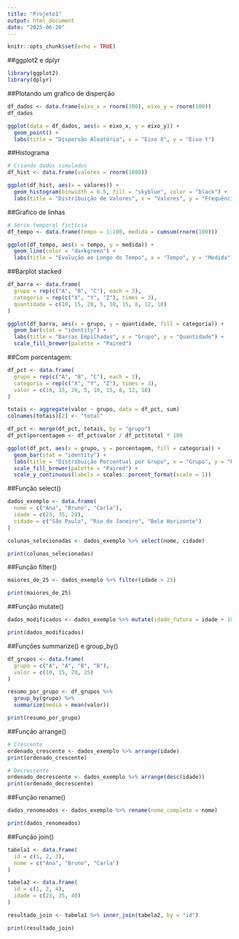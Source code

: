 ```yaml
---
title: "Projeto1"
output: html_document
date: "2025-06-20"
---
```


```r
knitr::opts_chunk$set(echo = TRUE)
```

##ggplot2 e dplyr
```r
library(ggplot2)
library(dplyr)
```
##Plotando um grafico de disperção
```r
df_dados <- data.frame(eixo_x = rnorm(100), eixo_y = rnorm(100))
df_dados
```

```r
ggplot(data = df_dados, aes(x = eixo_x, y = eixo_y)) +
  geom_point() +
  labs(title = "Dispersão Aleatória", x = "Eixo X", y = "Eixo Y")
```
##Histograma
```r
# Criando dados simulados
df_hist <- data.frame(valores = rnorm(1000))

ggplot(df_hist, aes(x = valores)) +
  geom_histogram(binwidth = 0.5, fill = "skyblue", color = "black") +
  labs(title = "Distribuição de Valores", x = "Valores", y = "Frequência")
```
##Grafico de linhas

```r
# Série temporal fictícia
df_tempo <- data.frame(tempo = 1:100, medida = cumsum(rnorm(100)))

ggplot(df_tempo, aes(x = tempo, y = medida)) +
  geom_line(color = "darkgreen") +
  labs(title = "Evolução ao Longo do Tempo", x = "Tempo", y = "Medida")
```

##Barplot stacked
```r
df_barra <- data.frame(
  grupo = rep(c("A", "B", "C"), each = 3),
  categoria = rep(c("X", "Y", "Z"), times = 3),
  quantidade = c(10, 15, 20, 5, 10, 15, 8, 12, 18)
)

ggplot(df_barra, aes(x = grupo, y = quantidade, fill = categoria)) +
  geom_bar(stat = "identity") +
  labs(title = "Barras Empilhadas", x = "Grupo", y = "Quantidade") +
  scale_fill_brewer(palette = "Paired")

```

##Com porcentagem:
```r
df_pct <- data.frame(
  grupo = rep(c("A", "B", "C"), each = 3),
  categoria = rep(c("X", "Y", "Z"), times = 3),
  valor = c(10, 15, 20, 5, 10, 15, 8, 12, 18)
)

totais <- aggregate(valor ~ grupo, data = df_pct, sum)
colnames(totais)[2] <- "total"

df_pct <- merge(df_pct, totais, by = "grupo")
df_pct$porcentagem <- df_pct$valor / df_pct$total * 100

ggplot(df_pct, aes(x = grupo, y = porcentagem, fill = categoria)) +
  geom_bar(stat = "identity") +
  labs(title = "Distribuição Percentual por Grupo", x = "Grupo", y = "Porcentagem (%)") +
  scale_fill_brewer(palette = "Paired") +
  scale_y_continuous(labels = scales::percent_format(scale = 1))
```


##Função select()
```r
dados_exemplo <- data.frame(
  nome = c("Ana", "Bruno", "Carla"),
  idade = c(23, 35, 29),
  cidade = c("São Paulo", "Rio de Janeiro", "Belo Horizonte")
)

colunas_selecionadas <- dados_exemplo %>% select(nome, cidade)

print(colunas_selecionadas)
```

##Função filter()
```r
maiores_de_25 <- dados_exemplo %>% filter(idade > 25)

print(maiores_de_25)
```

##Função mutate()
```r
dados_modificados <- dados_exemplo %>% mutate(idade_futura = idade + 10)

print(dados_modificados)
```


##Funções summarize() e group_by()
```r
df_grupos <- data.frame(
  grupo = c("A", "A", "B", "B"),
  valor = c(10, 15, 20, 25)
)

resumo_por_grupo <- df_grupos %>%
  group_by(grupo) %>%
  summarize(media = mean(valor))

print(resumo_por_grupo)
```

##Função arrange()
```r
# Crescente
ordenado_crescente <- dados_exemplo %>% arrange(idade)
print(ordenado_crescente)

# Decrescente
ordenado_decrescente <- dados_exemplo %>% arrange(desc(idade))
print(ordenado_decrescente)
```

##Função rename()
```r
dados_renomeados <- dados_exemplo %>% rename(nome_completo = nome)

print(dados_renomeados)
```

##Função join()
```r
tabela1 <- data.frame(
  id = c(1, 2, 3),
  nome = c("Ana", "Bruno", "Carla")
)

tabela2 <- data.frame(
  id = c(1, 2, 4),
  idade = c(23, 35, 40)
)

resultado_join <- tabela1 %>% inner_join(tabela2, by = "id")

print(resultado_join)
```